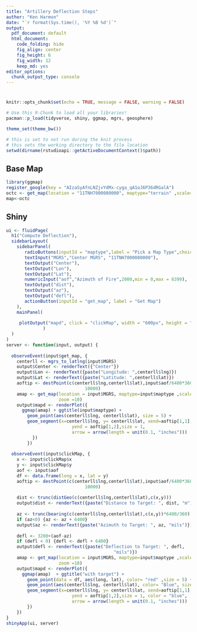 ```yaml
---
title: "Artillery Deflection Steps"
author: "Ken Harmon"
date: "`r format(Sys.time(), '%Y %B %d')`"
output:
  pdf_document: default
  html_document:
    code_folding: hide
    fig_align: center
    fig_height: 6
    fig_width: 12
    keep_md: yes
editor_options:
  chunk_output_type: console
---
```


# {.tabset .tabset-fade}

```r
knitr::opts_chunk$set(echo = TRUE, message = FALSE, warning = FALSE)
```

```r
# Use this R-Chunk to load all your libraries!
pacman::p_load(tidyverse, shiny, ggmap, mgrs, geosphere)

theme_set(theme_bw())
```

```r
# this is set to not run during the knit process
# this sets the working directory to the file location
setwd(dirname(rstudioapi::getActiveDocumentContext()$path))
```

## Base Map

```r
library(ggmap)
register_google(key = "AIzaSyAfnLNZjvYdMx-cyga_qA1oJ6P36dRGalA") 
octc <- get_map(location = "11TNH7000080000", maptype="terrain" ,scale=4, zoom =10)
map<-octc
```


## Shiny

```r

ui <- fluidPage(
  h1("Compute Deflection"),
  sidebarLayout(
    sidebarPanel(
       radioButtons(inputId = "maptype",label = "Pick a Map Type",choices = c("terrain","satellite","roadmap","hybrid")),
       textInput("MGRS","Center MGRS", "11TNH7000080000"),
       textOutput("Center"),
       textOutput("Lon"),
       textOutput("Lat"),
       numericInput("aof","Azimuth of Fire",2000,min = 0,max = 6399),
       textOutput("dist"),
       textOutput("az"),
       textOutput("defl"),
       actionButton(inputId = "get_map", label = "Get Map")
    ),
    mainPanel(
     
     plotOutput("mapd", click = "clickMap", width = "600px", height = "600px")
              )
  )
)
server <- function(input, output) {
  
  observeEvent(input$get_map, {  
    centerll <- mgrs_to_latlng(input$MGRS)
    output$Center <- renderText({"Center"})
    output$Lon <- renderText({paste("Longitude: ",centerll$lng)})
    output$Lat <- renderText({paste("Latitude: ",centerll$lat)})
    aoftip <- destPoint(c(centerll$lng,centerll$lat),input$aof/6400*360,
                              10000)
    amap <- get_map(location = input$MGRS, maptype=input$maptype ,scale=4, 
                    zoom =10)
    output$mapd <- renderPlot({
      ggmap(amap) + ggtitle(input$maptype) +
        geom_point(aes(centerll$lng, centerll$lat), size = 5) +
        geom_segment(x=centerll$lng, y= centerll$lat, xend=aoftip[1,1], 
                         yend = aoftip[1,2],size = 1, 
                         arrow = arrow(length = unit(0.1, "inches")))
          })
        })
  
  observeEvent(input$clickMap, {
    x <- input$clickMap$x
    y <- input$clickMap$y
    aof <- input$aof
    df <- data.frame(long = x, lat = y)
    aoftip <- destPoint(c(centerll$lng,centerll$lat),input$aof/6400*360,
                              10000)
    
    dist <- trunc(distGeo(c(centerll$lng,centerll$lat),c(x,y)))
    output$dist <- renderText({paste("Distance to Target: ", dist, "m")})
    
    az <- trunc(bearing(c(centerll$lng,centerll$lat),c(x,y))*6400/360)
    if (az<0) {az <- az + 6400}
    output$az <- renderText({paste("Azimuth to Target: ", az, "mils")})
    
    defl <- 3200+(aof-az)
    if (defl < 0) {defl <- defl + 6400}
    output$defl <- renderText({paste("Deflection to Target: ", defl,
                                         "mils")})
    amap <- get_map(location = input$MGRS, maptype=input$maptype ,scale=4, 
                    zoom =10)
    output$mapd <- renderPlot({
      ggmap(amap)  + ggtitle("with target") +
        geom_point(data = df, aes(long, lat), color= "red" ,size = 5) +
        geom_point(aes(centerll$lng, centerll$lat), color= "Blue", size = 5) +
        geom_segment(x=centerll$lng, y= centerll$lat, xend=aoftip[1,1], 
                         yend = aoftip[1,2],size = 1, color = "blue",
                         arrow = arrow(length = unit(0.1, "inches")))
        })
    })
}
shinyApp(ui, server)
```
